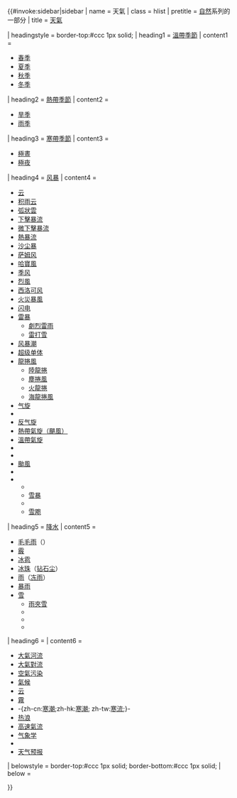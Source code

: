 <noinclude>
{{NoteTA
|1=zh-hans:暴雨; zh-tw:豪雨; zh-hk:暴雨;
}}
</noinclude>
{{#invoke:sidebar|sidebar
| name = 天氣
| class    = hlist
| pretitle = [[自然]]系列的一部分
| title    = [[天氣]]

| headingstyle = border-top:#ccc 1px solid;
| heading1 = [[季節|溫帶季節]]
| content1 = 
* [[春季]]
* [[夏季]]
* [[秋季]]
* [[冬季]]

| heading2 = [[热带|熱帶季節]]
| content2 = 
* [[旱季]]
* [[雨季]]

| heading3 = [[寒帶|寒帶季節]]
| content3 = 
* [[極晝]]
* [[極夜]]

| heading4 = [[风暴]]
| content4 = 
* [[云]]
* [[积雨云]]
* [[弧狀雲]]
* [[下擊暴流]]
* [[微下擊暴流]]
* [[熱暴流]]
* [[沙尘暴]]
* [[萨姆风]]
* [[哈寶風]]
* [[季风]]
* [[烈風]]
* [[西洛可风]]
* [[火災暴風]] 
* [[闪电]]
* [[雷暴]]
** [[劇烈雷雨]]
** [[雷打雪]]
* [[风暴潮]]
* [[超级单体]]
* [[龍捲風]]
** [[陸龍捲]]
** [[塵捲風]]
** [[火龍捲]]
** [[海龍捲風]]
* [[气旋]]
* {{link-en|中氣旋|Mesocyclone}}
* [[反气旋]]
* [[熱帶氣旋|熱帶氣旋（颶風）]]
* [[溫帶氣旋]]
* {{link-en|歐洲風暴|European windstorm}}
* {{link-en|大西洋颶風|Atlantic Hurricane}}
* [[颱風]]
* {{link-en|德雷喬|Derecho}}
* {{link-en|冬季風暴|Winter storm}}
** {{link-en|冰暴|Ice storm}}
** [[雪暴]]
** {{link-en|地面暴風雪|Ground blizzard}}
** [[雪飑]]

| heading5 = [[降水]]
| content5 = 
* [[毛毛雨]]（{{link-en|冻毛毛雨|Freezing drizzle}}）
* [[霰]]
* [[冰雹]]
* [[冰珠]]（[[钻石尘]]）
* [[雨]]（[[冻雨]]）
* [[暴雨]]
* [[雪]]
** [[雨夾雪]]
** {{link-en|雪谷|Snow grains}}
** {{link-en|雪輥|Snow roller}}
** {{link-en|半融冰|Slush}}<!--根據國家詞彙可為，軟雪、濕雪、浮水晶、半融冰、雪泥冰-->

| heading6 = {{link-en|氣象條目同類索引|Index of meteorology articles|主題}}
| content6 =
* [[大氣河流]]
* [[大氣對流]]
* [[空氣污染]]
* [[氣候]]
* [[云]]
* [[霧]]
* -{zh-cn:[[寒潮]];zh-hk:[[寒潮]]; zh-tw:[[寒氣流|寒流]];}-
* [[热浪]]
* [[高速氣流]]
* [[气象学]]
* {{link-en|惡劣天氣|Severe weather}}
* [[天气预报]]

| belowstyle = border-top:#ccc 1px solid; border-bottom:#ccc 1px solid;
| below    = {{portal-inline|氣象|size=tiny}}

}}<noinclude>{{documentation}}<!-- place category and language links on the /doc sub-page, not here --></noinclude>